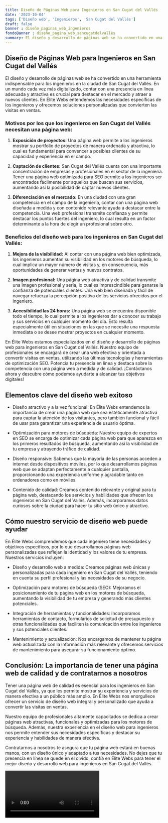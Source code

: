 ```yaml
---
title: Diseño de Páginas Web para Ingenieros en San Cugat del Vallés
date: '2023-10-04'
tags: ['Diseño web', 'Ingenieros', 'San Cugat del Vallés']
draft: false
banner : diseño_paginas_web_ingenieros
fondoBanner : diseño_pagina_web_sancugatdelvallés
summary: El diseño y desarrollo de páginas web se ha convertido en una herramienta indispensable para los ingenieros en la ciudad de San Cugat del Vallés. En un mundo cada vez más digitalizado, contar con una presencia en línea adecuada y atractiva es crucial para destacar en el mercado y atraer a nuevos clientes. En Élite Webs entendemos las necesidades específicas de los ingenieros y ofrecemos soluciones personalizadas que convierten las visitas en ventas.
---
```


## Diseño de Páginas Web para Ingenieros en San Cugat del Vallés

El diseño y desarrollo de páginas web se ha convertido en una herramienta indispensable para los ingenieros en la ciudad de San Cugat del Vallés. En un mundo cada vez más digitalizado, contar con una presencia en línea adecuada y atractiva es crucial para destacar en el mercado y atraer a nuevos clientes. En Élite Webs entendemos las necesidades específicas de los ingenieros y ofrecemos soluciones personalizadas que convierten las visitas en ventas.

### Motivos por los que los ingenieros en San Cugat del Vallés necesitan una página web:

1. **Exposición de proyectos:** Una página web permite a los ingenieros mostrar su portfolio de proyectos de manera ordenada y atractiva, lo cual es fundamental para convencer a posibles clientes de su capacidad y experiencia en el campo.

2. **Captación de clientes:** San Cugat del Vallés cuenta con una importante concentración de empresas y profesionales en el sector de la ingeniería. Tener una página web optimizada para SEO permite a los ingenieros ser encontrados fácilmente por aquellos que buscan sus servicios, aumentando así la posibilidad de captar nuevos clientes.

3. **Diferenciación en el mercado:** En una ciudad con una gran competencia en el campo de la ingeniería, contar con una página web diseñada a medida y con contenido relevante ayuda a destacar entre la competencia. Una web profesional transmite confianza y permite destacar los puntos fuertes del ingeniero, lo cual resulta en un factor determinante a la hora de elegir un profesional sobre otro.

### Beneficios del diseño web para los ingenieros en San Cugat del Vallés:

1. **Mejora de la visibilidad:** Al contar con una página web bien optimizada, los ingenieros aumentan su visibilidad en los motores de búsqueda, lo cual implica un mayor número de visitas y, en consecuencia, más oportunidades de generar ventas y nuevos contratos.

2. **Imagen profesional:** Una página web atractiva y de calidad transmite una imagen profesional y seria, lo cual es imprescindible para ganarse la confianza de potenciales clientes. Una web bien diseñada y fácil de navegar refuerza la percepción positiva de los servicios ofrecidos por el ingeniero.

3. **Accesibilidad las 24 horas:** Una página web se encuentra disponible todo el tiempo, lo cual permite a los ingenieros dar a conocer su trabajo y sus servicios en cualquier momento del día. Esto resulta especialmente útil en situaciones en las que se necesite una respuesta inmediata o se desee mostrar proyectos en cualquier momento.

En Élite Webs estamos especializados en el diseño y desarrollo de páginas web para ingenieros en San Cugat del Vallés. Nuestro equipo de profesionales se encargará de crear una web efectiva y orientada a convertir visitas en ventas, utilizando las últimas tecnologías y herramientas de optimización SEO. Potencia tu presencia en línea y destaca sobre la competencia con una página web a medida y de calidad. ¡Contáctanos ahora y descubre cómo podemos ayudarte a alcanzar tus objetivos digitales!

<GifSeo />

<Cta />

## Elementos clave del diseño web exitoso

- Diseño atractivo y a la vez funcional: En Élite Webs entendemos la importancia de crear una página web que sea estéticamente atractiva para captar la atención de los visitantes, pero también funcional y fácil de usar para garantizar una experiencia de usuario óptima.

- Optimización para motores de búsqueda: Nuestro equipo de expertos en SEO se encarga de optimizar cada página web para que aparezca en los primeros resultados de búsqueda, aumentando así la visibilidad de tu empresa y atrayendo tráfico de calidad.

- Diseño responsive: Sabemos que la mayoría de las personas acceden a internet desde dispositivos móviles, por lo que desarrollamos páginas web que se adaptan perfectamente a cualquier pantalla, proporcionando una experiencia uniforme y agradable tanto en ordenadores como en móviles.

- Contenido de calidad: Creamos contenido relevante y original para tu página web, destacando los servicios y habilidades que ofrecen los ingenieros en San Cugat del Vallés. Además, incorporamos datos curiosos sobre la ciudad para hacer tu sitio web único y atractivo.

## Cómo nuestro servicio de diseño web puede ayudar

En Élite Webs comprendemos que cada ingeniero tiene necesidades y objetivos específicos, por lo que desarrollamos páginas web personalizadas que reflejan la identidad y los valores de tu empresa. Nuestros servicios incluyen:

- Diseño y desarrollo web a medida: Creamos páginas web únicas y personalizadas para cada ingeniero en San Cugat del Vallés, teniendo en cuenta su perfil profesional y las necesidades de su negocio.

- Optimización para motores de búsqueda (SEO): Mejoramos el posicionamiento de tu página web en los motores de búsqueda, aumentando la visibilidad de tu empresa y generando más clientes potenciales.

- Integración de herramientas y funcionalidades: Incorporamos herramientas de contacto, formularios de solicitud de presupuesto y otras funcionalidades que faciliten la comunicación entre los ingenieros y sus potenciales clientes.

- Mantenimiento y actualización: Nos encargamos de mantener tu página web actualizada con la información más relevante y ofrecemos servicios de mantenimiento para asegurar su funcionamiento óptimo.

## Conclusión: La importancia de tener una página web de calidad y de contratarnos a nosotros

Tener una página web de calidad es esencial para los ingenieros en San Cugat del Vallés, ya que les permite mostrar su experiencia y servicios de manera efectiva a un público más amplio. En Élite Webs nos enorgullece ofrecer un servicio de diseño web integral y personalizado que ayuda a convertir las visitas en ventas.

Nuestro equipo de profesionales altamente capacitados se dedica a crear páginas web atractivas, funcionales y optimizadas para los motores de búsqueda. Además, nuestra experiencia en el diseño web para ingenieros nos permite entender sus necesidades específicas y destacar su experiencia y habilidades de manera efectiva.

Contratarnos a nosotros te asegura que tu página web estará en buenas manos, con un diseño único y adaptado a tus necesidades. No dejes que tu presencia en línea se quede en el olvido, confía en Élite Webs para tener el mejor diseño y desarrollo web para ingenieros en San Cugat del Vallés.

<Video />

<CtaBot job='Ingenieros' city='San Cugat del Vallés'/>

<Gmaps query='San Cugat del Vallés+españa+maps' />